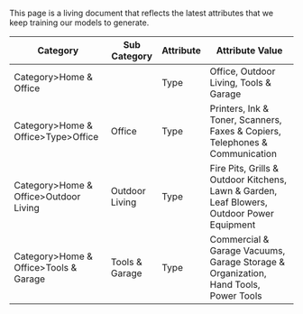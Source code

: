 This page is a living document that reflects the latest attributes that we keep training our models to generate.

| Category                              | Sub Category   | Attribute | Attribute Value                                                                            |
| ------------------------------------- | -------------- | --------- | ------------------------------------------------------------------------------------------ |
| Category>Home & Office                |                | Type      | Office, Outdoor Living, Tools & Garage                                                     |
| Category>Home & Office>Type>Office    | Office         | Type      | Printers, Ink & Toner, Scanners, Faxes & Copiers, Telephones & Communication               |
| Category>Home & Office>Outdoor Living | Outdoor Living | Type      | Fire Pits, Grills & Outdoor Kitchens, Lawn & Garden, Leaf Blowers, Outdoor Power Equipment |
| Category>Home & Office>Tools & Garage | Tools & Garage | Type      | Commercial & Garage Vacuums, Garage Storage & Organization, Hand Tools, Power Tools        |